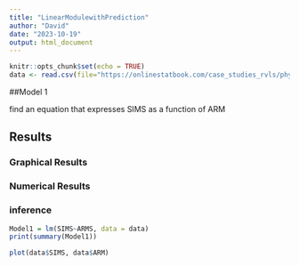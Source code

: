 ```yaml
---
title: "LinearModulewithPrediction"
author: "David"
date: "2023-10-19"
output: html_document
---
```


```r
knitr::opts_chunk$set(echo = TRUE)
data <- read.csv(file="https://onlinestatbook.com/case_studies_rvls/physical_strength/data.txt",sep="",header=TRUE)  
```



##Model 1

find an equation that expresses SIMS as a function of ARM

## Results

### Graphical Results


### Numerical Results


### inference

```r
Model1 = lm(SIMS~ARMS, data = data)
print(summary(Model1))
```

```r
plot(data$SIMS, data$ARM)
```

